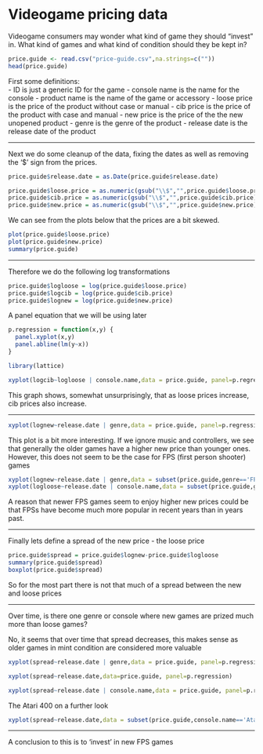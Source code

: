 Videogame pricing data
========================================================

Videogame consumers may wonder what kind of game they should "invest" in.  What kind of games and what kind of condition should they be kept in?



```r
price.guide <- read.csv("price-guide.csv",na.strings=c(""))
head(price.guide)

```
First some definitions:  
- ID is just a generic ID for the game
- console name is the name for the console
- product name is the name of the game or accessory
- loose price is the price of the product without case or manual
- cib price is the price of the product with case and manual
- new price is the price of the the new unopened product
- genre is the genre of the product
- release date is the release date of the product

______________________________________
Next we do some cleanup of the data, fixing the dates as well as removing the '$' sign from the prices.


```r
price.guide$release.date = as.Date(price.guide$release.date)

price.guide$loose.price = as.numeric(gsub("\\$","",price.guide$loose.price))
price.guide$cib.price = as.numeric(gsub("\\$","",price.guide$cib.price))
price.guide$new.price = as.numeric(gsub("\\$","",price.guide$new.price))
```

We can see from the plots below that the prices are a bit skewed.

```r
plot(price.guide$loose.price)
plot(price.guide$new.price)
summary(price.guide)
```

___________________________________________
Therefore we do the following log transformations

```r
price.guide$logloose = log(price.guide$loose.price)
price.guide$logcib = log(price.guide$cib.price)
price.guide$lognew = log(price.guide$new.price)
```
A panel equation that we will be using later
```r
p.regression = function(x,y) {
  panel.xyplot(x,y)
  panel.abline(lm(y~x))
}

library(lattice)
```

```r
xyplot(logcib~logloose | console.name,data = price.guide, panel=p.regression)
```
This graph shows, somewhat unsurprisingly, that as loose prices increase, cib prices also increase. 

___________________________________________

```r
xyplot(lognew~release.date | genre,data = price.guide, panel=p.regression)
```
This plot is a bit more interesting.  If we ignore music and controllers, we see that generally the older games have a higher new price than younger ones.  However, this does not seem to be the case for FPS (first person shooter) games
```r
xyplot(lognew~release.date | genre,data = subset(price.guide,genre=='FPS'), panel=p.regression)
xyplot(logloose~release.date | console.name,data = subset(price.guide,genre=='FPS'), panel=p.regression)
```
A reason that newer FPS games seem to enjoy higher new prices could be that FPSs have become much more popular in recent years than in years past.

____________________________________________
Finally lets define a spread of the new price - the loose price
```r
price.guide$spread = price.guide$lognew-price.guide$logloose
summary(price.guide$spread)
boxplot(price.guide$spread)
```
So for the most part there is not that much of a spread between the new and loose prices


_______________________________________________


Over time, is there one genre or console where new games are prized much more than loose games?

No, it seems that over time that spread decreases, this makes sense as older games in mint condition are considered more valuable
```r
xyplot(spread~release.date | genre,data = price.guide, panel=p.regression)

xyplot(spread~release.date,data=price.guide, panel=p.regression)

xyplot(spread~release.date | console.name,data = price.guide, panel=p.regression)
```

The Atari 400 on a further look
```r
xyplot(spread~release.date,data = subset(price.guide,console.name=='Atari 400'), panel=p.regression)
```

________________________________________
A conclusion to this is to 'invest' in new FPS games